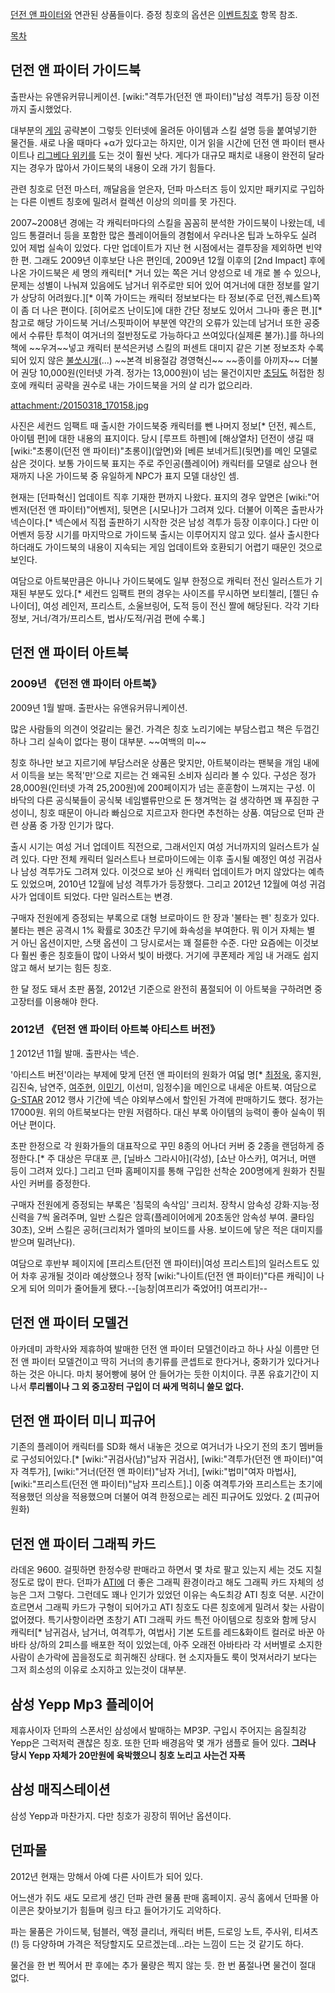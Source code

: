 [[던전 앤 파이터]]와 연관된 상품들이다.
증정 칭호의 옵션은 [[이벤트칭호]] 항목 참조.

[[목차]]
== 던전 앤 파이터 가이드북 ==
출판사는 유앤유커뮤니케이션. [wiki:"격투가(던전 앤 파이터)"남성 격투가] 등장 이전까지 출시했었다.

대부분의 [[게임]] 공략본이 그렇듯 인터넷에 올려둔 아이템과 스킬 설명 등을 붙여넣기한 물건들. 새로 나올 때마다 +α가 있다고는 하지만, 이거 읽을 시간에 던전 앤 파이터 팬사이트나 [[리그베다 위키]]를 도는 것이 훨씬 낫다. 게다가 대규모 패치로 내용이 완전히 달라지는 경우가 많아서 가이드북의 내용이 오래 가기 힘들다.

관련 칭호로 던전 마스터, 깨달음을 얻은자, 던파 마스터즈 등이 있지만 패키지로 구입하는 다른 이벤트 칭호에 밀려서 컬렉션 이상의 의미를 못 가진다.
 
2007~2008년 경에는 각 캐릭터마다의 스킬을 꼼꼼히 분석한 가이드북이 나왔는데, 네임드 통결러너 등을 포함한 많은 플레이어들의 경험에서 우러나온 팁과 노하우도 실려 있어 제법 실속이 있었다. 다만 업데이트가 지난 현 시점에서는 결투장을 제외하면 빈약한 편. 그래도 2009년 이후보단 나은 편인데, 2009년 12월 이후의 [2nd Impact] 후에 나온 가이드북은 세 명의 캐릭터[* 거너 있는 쪽은 거너 양성으로 네 개로 볼 수 있으나, 문제는 성별이 나눠져 있음에도 남거너 위주로만 되어 있어 여거너에 대한 정보를 알기가 상당히 어려웠다.][* 이쪽 가이드는 캐릭터 정보보다는 타 정보(주로 던전,퀘스트)쪽이 좀 더 나은 편이다. [히어로즈 난이도]에 대한 간단 정보도 있어서 그나마 좋은 편.][* 참고로 해당 가이드북 거너/스핏파이어 부분엔 약간의 오류가 있는데 남거너 또한 공중에서 수류탄 투척이 여거너의 절반정도로 가능하다고 쓰여있다(실제론 불가).]를 하나의 책에 ~~우겨~~넣고 캐릭터 분석은커녕 스킬의 퍼센트 대미지 같은 기본 정보조차 수록되어 있지 않은 [[불쏘시개]](...) ~~본격 비용절감 경영혁신~~ ~~종이를 아끼자~~ 더불어 권당 10,000원(인터넷 가격. 정가는 13,000원)이 넘는 물건이지만 [[초딩]]도 허접한 칭호에 캐릭터 공략을 권수로 내는 가이드북을 거의 살 리가 없으리라.

[[attachment:/20150318_170158.jpg ]]

사진은 세컨드 임팩트 때 출시한 가이드북중 캐릭터를 뺀 나머지 정보[* 던전, 퀘스트, 아이템 편]에 대한 내용의 표지이다. 당시 [루프트 하펜]에 [해상열차] 던전이 생길 때 [wiki:"초롱이(던전 앤 파이터)"초롱이](앞면)와 [베른 보네거트](뒷면)를 메인 모델로 삼은 것이다. 보통 가이드북 표지는 주로 주인공(플레이어) 캐릭터를 모델로 삼으나 현재까지 나온 가이드북 중 유일하게 NPC가 표지 모델 대상인 셈. 

현재는 [던파혁신] 업데이트 직후 기재한 편까지 나왔다. 표지의 경우 앞면은 [wiki:"어벤저(던전 앤 파이터)"어벤저], 뒷면은 [시모나]가 그려져 있다. 더불어 이쪽은 출판사가 넥슨이다.[* 넥슨에서 직접 출판하기 시작한 것은 남성 격투가 등장 이후이다.] 다만 이 어벤저 등장 시기를 마지막으로 가이드북 출시는 이루어지지 않고 있다. 설사 출시한다 하더래도 가이드북의 내용이 지속되는 게임 업데이트와 호환되기 어렵기 때문인 것으로 보인다.

여담으로 아트북만큼은 아니나 가이드북에도 일부 한정으로 캐릭터 전신 일러스트가 기재된 부분도 있다.[* 세컨드 임팩트 편의 경우는 사이즈를 무시하면 보티첼리, [젤딘 슈나이더], 여성 레인저, 프리스트, 소울브링어, 도적 등이 전신 짤에 해당된다. 각각 기타 정보, 거너/격가/프리스트, 법사/도적/귀검 편에 수록.]

== 던전 앤 파이터 아트북 ==
=== 2009년 《던전 앤 파이터 아트북》 ===
2009년 1월 발매. 출판사는 유앤유커뮤니케이션.

많은 사람들의 의견이 엇갈리는 물건. 가격은 칭호 노리기에는 부담스럽고 책은 두껍긴하나 그리 실속이 없다는 평이 대부분. ~~여백의 미~~

칭호 하나만 보고 지르기에 부담스러운 상품은 맞지만, 아트북이라는 팬북을 개임 내에서 이득을 보는 목적'만'으로 지르는 건 왜곡된 소비자 심리라 볼 수 있다. 구성은 정가 28,000원(인터넷 가격 25,200원)에 200페이지가 넘는 훈훈함이 느껴지는 구성. 이 바닥의 다른 공식북들이 공식북 네임밸류만으로 돈 챙겨먹는 걸 생각하면 꽤 푸짐한 구성이니, 칭호 때문이 아니라 빠심으로 지르고자 한다면 추천하는 상품. 여담으로 던파 관련 상품 중 가장 인기가 많다.

출시 시기는 여성 거너 업데이트 직전으로, 그래서인지 여성 거너까지의 일러스트가 실려 있다. 다만 전체 캐릭터 일러스트나 브로마이드에는 이후 출시될 예정인 여성 귀검사나 남성 격투가도 그려져 있다. 이것으로 보아 신 캐릭터 업데이트가 머지 않았다는 예측도 있었으며, 2010년 12월에 남성 격투가가 등장했다. 그리고 2012년 12월에 여성 귀검사가 업데이트 되었다. 다만 일러스트는 변경.

구매자 전원에게 증정되는 부록으로 대형 브로마이드 한 장과 '불타는 펜' 칭호가 있다. 불타는 펜은 공격시 1% 확률로 30초간 무기에 화속성을 부여한다. 뭐 이거 자체는 별 거 아닌 옵션이지만, 스탯 옵션이 그 당시로서는 꽤 절륜한 수준. 다만 요즘에는 이것보다 훨씬 좋은 칭호들이 많이 나와서 빛이 바랬다. 거기에 쿠폰제라 게임 내 거래도 쉽지 않고 해서 보기는 힘든 칭호.

한 달 정도 돼서 초판 품절, 2012년 기준으로 완전히 품절되어 이 아트북을 구하려면 중고장터를 이용해야 한다.

=== 2012년 《던전 앤 파이터 아트북 아티스트 버전》 ===
[attachment:/Artist_book.jpg] 
2012년 11월 발매. 출판사는 넥슨.

'아티스트 버전'이라는 부제에 맞게 던전 앤 파이터의 원화가 여덟 명[* [[최정욱]], 홍지원, 김진숙, 남연주, [[여주현]], [[이민기]], 이선미, 임정수]을 메인으로 내세운 아트북. 여담으로 [[G-STAR]] 2012 행사 기간에 넥슨 야외부스에서 할인된 가격에 판매하기도 했다. 정가는 17000원. 위의 아트북보다는 만원 저렴하다. 대신 부록 아이템의 능력이 좋아 실속이 뛰어난 편이다.

초판 한정으로 각 원화가들의 대표작으로 꾸민 8종의 어나더 커버 중 2종을 랜덤하게 증정한다.[* 주 대상은 무대포 콘, [닐바스 그라시아](각성), [쇼난 아스카], 여거너, 머맨 등이 그려져 있다.] 그리고 던파 홈페이지를 통해 구입한 선착순 200명에게 원화가 친필 사인 커버를 증정한다.

구매자 전원에게 증정되는 부록은 '침묵의 속삭임' 크리처. 장착시 암속성 강화·지능·정신력을 7씩 올려주며, 일반 스킬은 암흑(플레이어에게 20초동안 암속성 부여. 쿨타임 30초), 오버 스킬은 공허(크리처가 엘마의 보이드를 사용. 보이드에 닿은 적은 대미지를 받으며 밀려난다).

여담으로 후반부 페이지에 [프리스트(던전 앤 파이터)|여성 프리스트]의 일러스트도 있어 차후 공개될 것이라 예상했으나 정작 [wiki:"나이트(던전 앤 파이터)"다른 캐릭]이 나오게 되어 의미가 줄어들게 됐다.--[능창|여프리가 죽었어!] 여프리가!--
== 던전 앤 파이터 모델건 ==
아카데미 과학사와 제휴하여 발매한 던전 앤 파이터 모델건이라고 하나 사실 이름만 던전 앤 파이터 모델건이고 딱히 거너의 총기류를 콘셉트로 한다거나, 중화기가 있다거나 하는 것은 아니다. 마치 붕어빵에 붕어 안 들어가는 듯한 이치이다. 쿠폰 유효기간이 지나서 '''루리웹이나 그 외 중고장터 구입이 더 싸게 먹히니 쓸모 없다.'''

== 던전 앤 파이터 미니 피규어 ==
기존의 플레이어 캐릭터를 SD화 해서 내놓은 것으로 여거너가 나오기 전의 초기 멤버들로 구성되어있다.[* [wiki:"귀검사(남)"남자 귀검사], [wiki:"격투가(던전 앤 파이터)"여자 격투가], [wiki:"거너(던전 앤 파이터)"남자 거너], [wiki:"법미"여자 마법사], [wiki:"프리스트(던전 앤 파이터)"남자 프리스트].] 이중 여격투가와 프리스트는 초기에 적용했던 의상을 적용했으며 더불어 여격 한정으로는 레진 피규어도 있었다.
[attachment:/FITHER(W).jpg]
(피규어 원화)

== 던전 앤 파이터 그래픽 카드 ==
라데온 9600. 걸핏하면 한정수량 판매라고 하면서 몇 차로 팔고 있는지 세는 것도 지칠 정도로 많이 판다. 던파가 [[ATI]]에 더 좋은 그래픽 환경이라고 해도 그래픽 카드 자체의 성능은 그저 그렇다. 그런데도 꽤나 인기가 있었던 이유는 속도최강 ATI 칭호 덕분. 시간이 흐르면서 그래픽 카드가 구형이 되어가고 ATI 칭호도 다른 칭호에게 밀려서 찾는 사람이 없어졌다.
특기사항이라면 초창기 ATI 그래픽 카드 특전 아이템으로 칭호와 함께 당시 캐릭터[* 남귀검사, 남거너, 여격투가, 여법사] 기본 도트를 레드&화이트 컬러로 바꾼 아바타 상/하의 2피스를 배포한 적이 있었는데, 아주 오래전 아바타라 각 서버별로 소지한 사람이 손가락에 꼽을정도로 희귀해진 상태다. 현 소지자들도 룩이 멋져서라기 보다는 그저 희소성의 이유로 소지하고 있는것이 대부분.

== 삼성 Yepp Mp3 플레이어 ==
제휴사이자 던파의 스폰서인 삼성에서 발매하는 MP3P. 구입시 주어지는 음질최강 Yepp은 그럭저럭 괜찮은 칭호. 또한 던파 배경음악 몇 개가 샘플로 들어 있다. '''그러나 당시 Yepp 자체가 20만원에 육박했으니 칭호 노리고 사는건 자폭'''

== 삼성 매직스테이션 ==
삼성 Yepp과 마찬가지. 다만 칭호가 굉장히 뛰어난 옵션이다.

== 던파몰 ==
2012년 현재는 망해서 아예 다른 사이트가 되어 있다.

어느샌가 쥐도 새도 모르게 생긴 던파 관련 물품 판매 홈페이지. 공식 홈에서 던파몰 아이콘은 찾아보기가 힘들며 링크 타고 들어가기도 괴악하다.

파는 물품은 가이드북, 텀블러, 액정 클리너, 캐릭터 버튼, 드로잉 노트, 주사위, 티셔츠(!) 등 다양하며 가격은 적당할지도 모르겠는데…라는 느낌이 드는 것 같기도 하다.

물건을 한 번 찍어서 판 후에는 추가 물량은 찍지 않는 듯. 한 번 품절나면 물건이 절대 없다.
